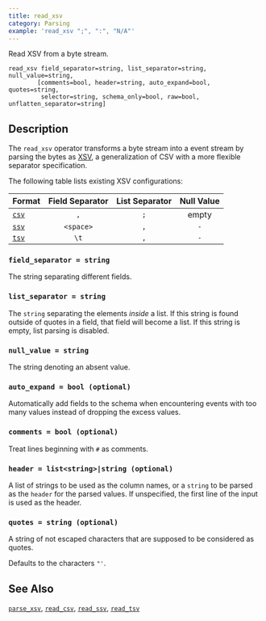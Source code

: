 ```yaml
---
title: read_xsv
category: Parsing
example: 'read_xsv ";", ":", "N/A"'
---
```


Read XSV from a byte stream.

```tql
read_xsv field_separator=string, list_separator=string, null_value=string,
        [comments=bool, header=string, auto_expand=bool, quotes=string,
         selector=string, schema_only=bool, raw=bool, unflatten_separator=string]
```

## Description

The `read_xsv` operator transforms a byte stream into a event stream by parsing
the bytes as [XSV](https://en.wikipedia.org/wiki/Delimiter-separated_values), a
generalization of CSV with a more flexible separator specification.

The following table lists existing XSV configurations:

|Format               |Field Separator|List Separator|Null Value|
|---------------------|:-------------:|:------------:|:--------:|
|[`csv`](/reference/operators/read_csv)|`,`            |`;`           | empty    |
|[`ssv`](/reference/operators/read_ssv)|`<space>`      |`,`           |`-`       |
|[`tsv`](/reference/operators/read_tsv)|`\t`           |`,`           |`-`       |

[csv]: https://en.wikipedia.org/wiki/Comma-separated_values
[xsv]: https://en.wikipedia.org/wiki/Delimiter-separated_values

### `field_separator = string`

The string separating different fields.

### `list_separator = string`

The `string` separating the elements _inside_ a list. If this string is found
outside of quotes in a field, that field will become a list. If this string is
empty, list parsing is disabled.

### `null_value = string`

The string denoting an absent value.

### `auto_expand = bool (optional)`

Automatically add fields to the schema when encountering events with too many
values instead of dropping the excess values.

### `comments = bool (optional)`

Treat lines beginning with `#` as comments.

### `header = list<string>|string (optional)`

A list of strings to be used as the column names, or a `string` to be parsed
as the `header` for the parsed values.
If unspecified, the first line of the input is used as the header.

### `quotes = string (optional)`

A string of not escaped characters that are supposed to be considered as quotes.

Defaults to the characters `"'`.


<ParsingOptions />

## See Also

[`parse_xsv`](/reference/functions/parse_xsv),
[`read_csv`](/reference/operators/read_csv),
[`read_ssv`](/reference/operators/read_ssv),
[`read_tsv`](/reference/operators/read_tsv)
